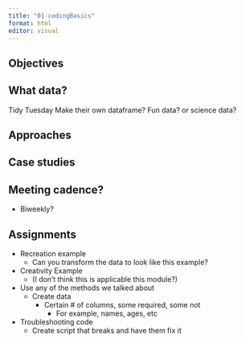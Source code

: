 ```yaml
---
title: "01-codingBasics"
format: html
editor: visual
---
```


## Objectives


## What data?

Tidy Tuesday
Make their own dataframe?
Fun data? or science data?

## Approaches

## Case studies

## Meeting cadence?
- Biweekly?

## Assignments
- Recreation example
    - Can you transform the data to look like this example?
- Creativity Example
    - (I don’t think this is applicable this module?)
- Use any of the methods we talked about 
    - Create data 
        - Certain # of columns, some required, some not
            - For example, names, ages, etc
- Troubleshooting code 
    - Create script that breaks and have them fix it
